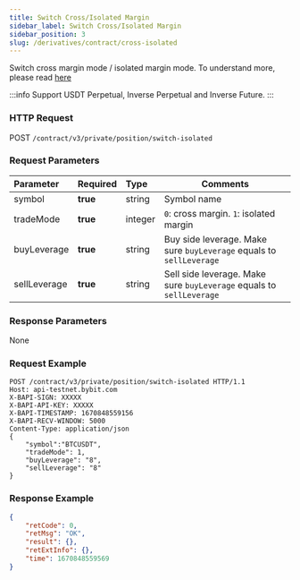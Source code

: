```yaml
---
title: Switch Cross/Isolated Margin
sidebar_label: Switch Cross/Isolated Margin
sidebar_position: 3
slug: /derivatives/contract/cross-isolated
---
```



Switch cross margin mode / isolated margin mode. To understand more, please read <a href="https://www.bybit.com/en-US/help-center/bybitHC_Article?language=en_US&id=000001053">here</a>

:::info
Support USDT Perpetual, Inverse Perpetual and Inverse Future.
:::

### HTTP Request
POST `/contract/v3/private/position/switch-isolated`

### Request Parameters
| Parameter | Required | Type | Comments|
|:----- |:-------|:-----|------ |
|symbol |**true** |string |Symbol name |
|tradeMode |**true** |integer |`0`: cross margin. `1`: isolated margin |
|buyLeverage |**true** |string |Buy side leverage. Make sure `buyLeverage` equals to `sellLeverage`|
|sellLeverage |**true** |string |Sell side leverage. Make sure `buyLeverage` equals to `sellLeverage`|

### Response Parameters
None

### Request Example

```http
POST /contract/v3/private/position/switch-isolated HTTP/1.1
Host: api-testnet.bybit.com
X-BAPI-SIGN: XXXXX
X-BAPI-API-KEY: XXXXX
X-BAPI-TIMESTAMP: 1670848559156
X-BAPI-RECV-WINDOW: 5000
Content-Type: application/json
{
    "symbol":"BTCUSDT",
    "tradeMode": 1,
    "buyLeverage": "8",
    "sellLeverage": "8"
}
```

### Response Example

```json
{
    "retCode": 0,
    "retMsg": "OK",
    "result": {},
    "retExtInfo": {},
    "time": 1670848559569
}
```
